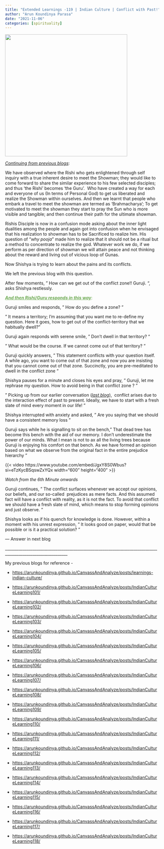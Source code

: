 ```yaml
---
title: "Extended Learnings -119 | Indian Culture | Conflict with Past!"
author: "Arun Koundinya Parasa"
date: "2021-11-06"
categories: [spirituality]
---
```


![](conflict.png){fig-align="center" width="400"}

[*Continuing from previous blogs*]{.underline}:

We have observed where the Rishi who gets enlightened through self inquiry with a true inherent desire to meet the Showman; they would like to come forward to share the similar experience to his few selected disciples; and thus 'the Rishi' becomes 'the Guru'.  Who have created a way for each and everyone of us (In terms of Personal God) to get us liberated and realize the Showman within ourselves. And then we learnt that people who embark a travel to meet the showman are termed as 'Brahmacharya'; To get motivated to meet the showman they start to pray the Sun who is more visible and tangible; and then continue their path for the ultimate showman.

Rishis Disciple is now in a confusion mode asking about the inner light dualities among the people and again got into confusion when he envisaged that his realization to showman has to be Sacrificed to realize him. His question of "*why pooja*" made him to realize that it should not be a ritual but a method to concentrate to realize the god. Whatever work we do, if we perform as per direction of showman we will attain peace and not thinking about the reward and living out of vicious loop of Gunas.

Now Shishya is trying to learn about the pains and its conflicts.

We left the previous blog with this question.

After few moments, " How can we get out of the conflict zone!! Guruji. ",  asks Shishya restlessly.

[[***And then Rishi/Guru responds in this way***]{.underline}:]{style="color: #6aa84f;"}

Guruji smiles and responds, " How do you define a zone? "

" It means a territory; I'm assuming that you want me to re-define my question. Here it goes, how to get out of the conflict-territory that we habitually dwell?"

Guruji again responds with serene smile, " Don't dwell in that territory? " 

" What would be the course. If we cannot come out of that territory? "

Guruji quickly answers, " This statement conflicts with your question itself. A while ago, you want to come out of that zone and now you are insisting that you cannot come out of that zone. Succinctly, you are pre-meditated to dwell in the conflict zone " 

Shishya pauses for a minute and closes his eyes and pray, " Guruji, let me rephrase my question. How to avoid being in that conflict zone ? "

" Picking up from our earlier conversation ([*last blog*](https://arunkoundinya.github.io/CanvassAndAnalyze/posts/IndianCultureLearning118/)),  conflict arises due to the interaction effect of past to present. Ideally, we have to start with a fresh slate of mind every moment in our life! "

Shishya interrupted with anxiety and asked, " Are you saying that we should have a consistent memory loss "

Guruji says while he is signalling to sit on the bench," That dead tree has become this bench with the aid of our memory. I don't underestimate the power of our minds. What I mean is not to ax all the living trees because Guruji is enjoying his comfort on that bench. As we have formed an opinion based on what we observe from the original fact in the entire prejudice hierarchy "

{{< video https://www.youtube.com/embed/JgxY8S0Wbus?si=eTzKycBSqswZxYQx width="600" height="400" >}}

*Watch from the 6th Minute onwards*

Guruji continues, " The conflict surfaces whenever we accept our opinions, our beliefs, and our so-called  prejudices as mere facts. And this assumed fact will have a conflict with reality, as it is not the fact. To avoid that conflict we should have a fresh slate of mind, which means to stop forming opinions and just observe. "

Shishya looks as if his quench for knowledge is done. However, within a moment with his unrest expression, " It looks good on paper, would that be possible or is it a practical solution? "

--- Answer in next blog

\_\_\_\_\_\_\_\_\_\_\_\_\_\_\_\_\_\_\_\_\_\_\_\_\_\_\_\_\_\_\_\_\_\_\_\_\_\_\_\_\_\_\_\_\_\_\_\_\_\_\_\_\_\_\_\_\_\_\_\_\_\_\_\_\_\_\_\_\_\_\_\_\_\_\_\_\_\_\_\_\_\_\_\_\_\_\_\_\_\_\_\_\_\_\_\_\_\_\_\_\_\_\_\_\_\_\_\_\_\_

My previous blogs for reference -

-   <https://arunkoundinya.github.io/CanvassAndAnalyze/posts/learnings-indian-culture/>

-   <https://arunkoundinya.github.io/CanvassAndAnalyze/posts/IndianCultureLearning101/>

-   <https://arunkoundinya.github.io/CanvassAndAnalyze/posts/IndianCultureLearning102/>

-   <https://arunkoundinya.github.io/CanvassAndAnalyze/posts/IndianCultureLearning103/>

-   <https://arunkoundinya.github.io/CanvassAndAnalyze/posts/IndianCultureLearning104/>

-   <https://arunkoundinya.github.io/CanvassAndAnalyze/posts/IndianCultureLearning105/>

-   <https://arunkoundinya.github.io/CanvassAndAnalyze/posts/IndianCultureLearning106/>

-   <https://arunkoundinya.github.io/CanvassAndAnalyze/posts/IndianCultureLearning107/>

-   <https://arunkoundinya.github.io/CanvassAndAnalyze/posts/IndianCultureLearning108/>

-   <https://arunkoundinya.github.io/CanvassAndAnalyze/posts/IndianCultureLearning109/>

-   <https://arunkoundinya.github.io/CanvassAndAnalyze/posts/IndianCultureLearning110/>

-   <https://arunkoundinya.github.io/CanvassAndAnalyze/posts/IndianCultureLearning111/>

-   <https://arunkoundinya.github.io/CanvassAndAnalyze/posts/IndianCultureLearning112/>

-   <https://arunkoundinya.github.io/CanvassAndAnalyze/posts/IndianCultureLearning113/>

-   <https://arunkoundinya.github.io/CanvassAndAnalyze/posts/IndianCultureLearning114/>

-   <https://arunkoundinya.github.io/CanvassAndAnalyze/posts/IndianCultureLearning115/>

-   <https://arunkoundinya.github.io/CanvassAndAnalyze/posts/IndianCultureLearning116/>

-   <https://arunkoundinya.github.io/CanvassAndAnalyze/posts/IndianCultureLearning117/>

-   <https://arunkoundinya.github.io/CanvassAndAnalyze/posts/IndianCultureLearning118/>
